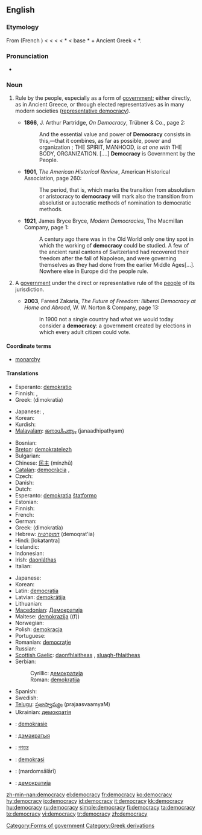 ==English==
{{wikipedia}}

===Etymology===
From {{MF.}} {{term|democratie}} (French {{term|démocratie}}) < {{ML.}} {{term|democratia}} < {{AGr.}} {{term|cs=polytonic|δημοκράτια|tr=dēmokrátia}} < {{term|sc=polytonic|δήμος|tr=dḗmos||common people}} < {{PIE.}} *{{term||da-mo-|division}} < {{PIE.}} base *{{term||da-|to divide, cut up}} + Ancient Greek {{term|sc=polytonic|κράτος|tr=krátos||rule, strength}} < {{PIE.}} *{{term||kratus|strength}}.

===Pronunciation===
* {{IPA|/dɪˈmɒkɹəsi/}}

===Noun===
{{en-noun|democrac|ies}}

# {{uncountable}} Rule by the people, especially as a form of [[government]]; either directly, as in Ancient Greece, or through elected representatives as in many modern societies ([[representative democracy]]).
#* '''1866''', J. Arthur Partridge, ''On Democracy'', Trübner & Co., page 2:
#*: And the essential value and power of '''Democracy''' consists in this,—that it combines, as far as possible, power and organization ; THE SPIRIT, MANHOOD, ''is at one with'' THE BODY, ORGANIZATION. [....] '''Democracy''' is Government by the People.
#* '''1901''', ''The American Historical Review'', American Historical Association, page 260:
#*: The period, that is, which marks the transition from absolutism or aristocracy to '''democracy''' will mark also the transition from absolutist or autocratic methods of nomination to democratic methods.
#* '''1921''', James Bryce Bryce, ''Modern Democracies'', The Macmillan Company, page 1:
#*: A century ago there was in the Old World only one tiny spot in which the working of '''democracy''' could be studied.  A few of the ancient rural cantons of Switzerland had recovered their freedom after the fall of Napoleon, and were governing themselves as they had done from the earlier Middle Ages[...].  Nowhere else in Europe did the people rule.
# {{countable|government}} A [[government]] under the direct or representative rule of the [[people]] of its jurisdiction.
#* '''2003''', Fareed Zakaria, ''The Future of Freedom: Illiberal Democracy at Home and Abroad'', W. W. Norton & Company, page 13:
#*: In 1900 not a single country had what we would today consider a '''democracy''': a government created by elections in which every adult citizen could vote.

====Coordinate terms====
* {{sense|a form of government}} [[monarchy]]

====Translations====
{{trans-top|rule by the people}}
* Esperanto: [[demokratio]]
* Finnish: {{t-|fi|kansanvalta}}, {{t+|fi|demokratia}}
* Greek: {{t+|el|δημοκρατία|f|sc=Grek}} (dimokratía)
{{trans-mid}}
* Japanese: {{t+|ja|民主主義|tr=minshushugi|sc=Jpan}}, {{t+|ja|民主|tr=minshu|sc=Jpan}}
* Korean: {{ko-inline|민주|minju|4=民主}}
* Kurdish: {{KUchar|[[دیموکراتیه‌ت]]}}
* [[Malayalam]]: [[ജനാധിപത്യം]] (janaadhipathyam)
{{trans-bottom}}

{{trans-top|government under the rule of its people}}
* Bosnian: {{t-|bs|demokratija|f}}
* [[Breton]]: [[demokratelezh]] {{f}}
* Bulgarian: {{t+|bg|демокрация|f|sc=Cyrl}}
* Chinese: [[民主]] (mínzhǔ)
* [[Catalan]]: [[democràcia]] ,{{f}}
* Czech: {{t+|cs|demokracie|f}}
* Danish: {{t-|da|demokrati|n}}
* Dutch: {{t+|nl|democratie|f}}
* Esperanto: [[demokratia]] [[ŝtatformo]]
* Estonian: {{t-|et|demokraatia}}
* Finnish: {{t+|fi|demokratia}}
* French: {{t+|fr|démocratie|f}}
* German: {{t+|de|Demokratie|f}}
* Greek: {{t+|el|δημοκρατία|f|sc=Grek}} (dimokratía)
* Hebrew: [[דמוקרטיה]] (demoqrat'ia) {{f}}
* Hindi: [lokatantra]
* Icelandic: {{t-|is|lýðræði}}
* Indonesian: {{t+|id|demokrasi|xs=Indonesian}}
* Irish: [[daonláthas]]
* Italian: {{t+|it|democrazia}}
{{trans-mid}}
* Japanese: {{t+|ja|民主主義|tr=minshushugi|sc=Jpan}}
* Korean: {{ko-inline|[[민주]] [[정체]]|minju jeongche|4=[[民主]] [[政體]]}}
* Latin: [[democratia]] {{f}}
* Latvian: [[demokrātija]] {{f}}
* Lithuanian: {{t-|lt|demokratija|f|xs=Lithuanian}}
* [[Macedonian]]: [[Демократија]] {{f}}
* Maltese: [[demokrazija]] ((f))
* Norwegian: {{t-|no|demokrati|n}}
* Polish: [[demokracja]] {{f}}
* Portuguese: {{t+|pt|democracia|f}}
* Romanian: [[democraţie]]
* Russian: {{t+|ru|демократия|f|tr=demokrátija|sc=Cyrl}}
* [[Scottish Gaelic]]: [[daonfhlaitheas]] {{m}}, [[sluagh-fhlaitheas]] {{m}}
* Serbian:
*: Cyrillic: [[демократија#Serbian|демократија]] {{f}}
*: Roman: [[demokratija#Serbian|demokratija]] {{f}}
* Spanish: {{t+|es|democracia|f}}
* Swedish: {{t+|sv|demokrati}}
* [[Telugu]]: [[ప్రజాస్వామ్యం]] (prajaasvaamyaM)
* Ukrainian: [[демократія]] {{f}}
{{trans-bottom}}

{{checktrans-top}}
*{{ttbc|Afrikaans}}: [[demokrasie]]
*{{ttbc|Belarusian}}: [[дэмакратыя]] {{f}}
*{{ttbc|Bengali}}: [[গণতন্ত্র]]
*{{ttbc|Malay}}: [[demokrasi]]
*{{ttbc|Persian}}: {{FAchar|[[مردم‌سالاری]]}} (mardomsālārī)
*{{ttbc|Macedonian}}: [[демократија]] {{f}}
{{trans-bottom}}

[[Category:Forms of government]]
[[Category:Greek derivations]]

[[zh-min-nan:democracy]]
[[el:democracy]]
[[fr:democracy]]
[[ko:democracy]]
[[hy:democracy]]
[[io:democracy]]
[[id:democracy]]
[[it:democracy]]
[[kk:democracy]]
[[hu:democracy]]
[[ru:democracy]]
[[simple:democracy]]
[[fi:democracy]]
[[ta:democracy]]
[[te:democracy]]
[[vi:democracy]]
[[tr:democracy]]
[[zh:democracy]]